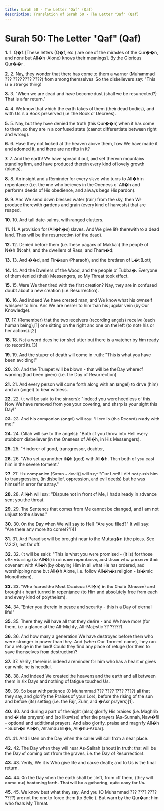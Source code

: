 ```yaml
---
title: Surah 50 - The Letter "Qaf" (Qaf)
description: Translation of Surah 50 - The Letter "Qaf" (Qaf)
---
```


# Surah 50: The Letter "Qaf" (Qaf)

**1.** 1. Q�f. [These letters (Q�f, etc.) are one of the miracles of the Qur��n, and none but All�h (Alone) knows their meanings]. By the Glorious Qur��n.

**2.** 2. Nay, they wonder that there has come to them a warner (Muhammad ??? ???? ???? ????) from among themselves. So the disbelievers say: "This is a strange thing!

**3.** 3. "When we are dead and have become dust (shall we be resurrected?) That is a far return."

**4.** 4. We know that which the earth takes of them (their dead bodies), and with Us is a Book preserved (i.e. the Book of Decrees).

**5.** 5. Nay, but they have denied the truth (this Qur��n) when it has come to them, so they are in a confused state (cannot differentiate between right and wrong).

**6.** 6. Have they not looked at the heaven above them, how We have made it and adorned it, and there are no rifts in it?

**7.** 7. And the earth! We have spread it out, and set thereon mountains standing firm, and have produced therein every kind of lovely growth (plants).

**8.** 8. An insight and a Reminder for every slave who turns to All�h in repentance (i.e. the one who believes in the Oneness of All�h and performs deeds of His obedience, and always begs His pardon).

**9.** 9. And We send down blessed water (rain) from the sky, then We produce therewith gardens and grain (every kind of harvests) that are reaped.

**10.** 10. And tall date-palms, with ranged clusters.

**11.** 11. A provision for (All�h�s) slaves. And We give life therewith to a dead land. Thus will be the resurrection (of the dead).

**12.** 12. Denied before them (i.e. these pagans of Makkah) the people of N�h (Noah), and the dwellers of Rass, and Tham�d;

**13.** 13. And ��d, and Fir�aun (Pharaoh), and the brethren of L�t (Lot);

**14.** 14. And the Dwellers of the Wood, and the people of Tubba�. Everyone of them denied (their) Messengers, so My Threat took effect.

**15.** 15. Were We then tired with the first creation? Nay, they are in confused doubt about a new creation (i.e. Resurrection).

**16.** 16. And indeed We have created man, and We know what his ownself whispers to him. And We are nearer to him than his jugular vein (by Our Knowledge).

**17.** 17. (Remember) that the two receivers (recording angels) receive (each human being),[1] one sitting on the right and one on the left (to note his or her actions).[2]

**18.** 18. Not a word does he (or she) utter but there is a watcher by him ready (to record it).[3]

**19.** 19. And the stupor of death will come in truth: "This is what you have been avoiding!"

**20.** 20. And the Trumpet will be blown - that will be the Day whereof warning (had been given) (i.e. the Day of Resurrection).

**21.** 21. And every person will come forth along with an (angel) to drive (him) and an (angel) to bear witness.

**22.** 22. (It will be said to the sinners): "Indeed you were heedless of this. Now We have removed from you your covering, and sharp is your sight this Day!"

**23.** 23. And his companion (angel) will say: "Here is (this Record) ready with me!"

**24.** 24. (Allah will say to the angels): "Both of you throw into Hell every stubborn disbeliever (in the Oneness of All�h, in His Messengers).

**25.** 25. "Hinderer of good, transgressor, doubter,

**26.** 26. "Who set up another il�h (god) with All�h. Then both of you cast him in the severe torment."

**27.** 27. His companion (Satan - devil)] will say: "Our Lord! I did not push him to transgression, (in disbelief, oppression, and evil deeds) but he was himself in error far astray."

**28.** 28. All�h will say: "Dispute not in front of Me, I had already in advance sent you the threat.

**29.** 29. The Sentence that comes from Me cannot be changed, and I am not unjust to the slaves."

**30.** 30. On the Day when We will say to Hell: "Are you filled?" It will say: "Are there any more (to come)?"[4]

**31.** 31. And Paradise will be brought near to the Muttaq�n (the pious. See V.2:2), not far off.

**32.** 32. (It will be said): "This is what you were promised - (it is) for those oft-returning (to All�h) in sincere repentance, and those who preserve their covenant with All�h (by obeying Him in all what He has ordered, and worshipping none but All�h Alone, i.e. follow All�h�s religion - Isl�mic Monotheism).

**33.** 33. "Who feared the Most Gracious (All�h) in the Ghaib (Unseen) and brought a heart turned in repentance (to Him and absolutely free from each and every kind of polytheism).

**34.** 34. "Enter you therein in peace and security - this is a Day of eternal life!"

**35.** 35. There they will have all that they desire - and We have more (for them, i.e. a glance at the All-Mighty, All-Majestic ?? ?????).

**36.** 36. And how many a generation We have destroyed before them who were stronger in power than they. And (when Our Torment came), they ran for a refuge in the land! Could they find any place of refuge (for them to save themselves from destruction)?

**37.** 37. Verily, therein is indeed a reminder for him who has a heart or gives ear while he is heedful.

**38.** 38. And indeed We created the heavens and the earth and all between them in six Days and nothing of fatigue touched Us.

**39.** 39. So bear with patience (O Muhammad ??? ???? ???? ????) all that they say, and glorify the Praises of your Lord, before the rising of the sun and before (its) setting (i.e. the Fajr, Zuhr, and �Asr prayers)[1].

**40.** 40. And during a part of the night (also) glorify His praises (i.e. Maghrib and �Isha prayers) and (so likewise) after the prayers [As-Sunnah, Naw�fil - optional and additional prayers. And also glorify, praise and magnify All�h - Subh�n All�h, Alhamdu lill�h, All�hu-Akbar].

**41.** 41. And listen on the Day when the caller will call from a near place.

**42.** 42. The Day when they will hear As-Saihah (shout) in truth: that will be the Day of coming out (from the graves, i.e. the Day of Resurrection).

**43.** 43. Verily, We it is Who give life and cause death; and to Us is the final return.

**44.** 44. On the Day when the earth shall be cleft, from off them, (they will come out) hastening forth. That will be a gathering, quite easy for Us.

**45.** 45. We know best what they say. And you (O Muhammad ??? ???? ???? ????) are not the one to force them (to Belief). But warn by the Qur�an; him who fears My Threat.

